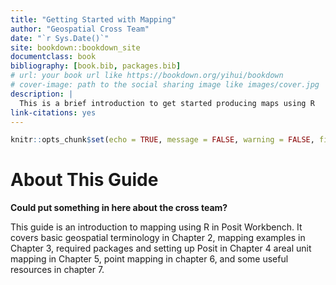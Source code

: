 ```yaml
--- 
title: "Getting Started with Mapping"
author: "Geospatial Cross Team"
date: "`r Sys.Date()`"
site: bookdown::bookdown_site
documentclass: book
bibliography: [book.bib, packages.bib]
# url: your book url like https://bookdown.org/yihui/bookdown
# cover-image: path to the social sharing image like images/cover.jpg
description: |
  This is a brief introduction to get started producing maps using R
link-citations: yes
---
```


```r
knitr::opts_chunk$set(echo = TRUE, message = FALSE, warning = FALSE, fig.path = "./imgs/")
```



# About This Guide

**Could put something in here about the cross team?**

This guide is an introduction to mapping using R in Posit Workbench. It covers basic geospatial terminology in Chapter 2, mapping examples in Chapter 3, required packages and setting up Posit in Chapter 4 areal unit mapping in Chapter 5, point mapping in chapter 6, and some useful resources in chapter 7.